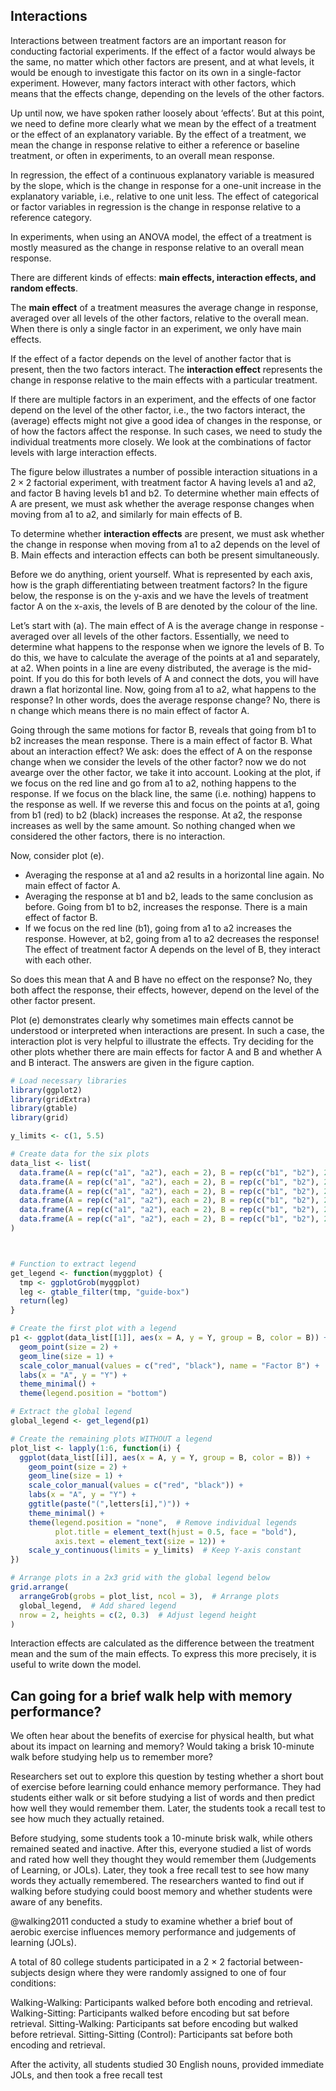## Interactions

Interactions between treatment factors are an important reason for conducting factorial experiments. If the effect of a factor would always be the same, no matter which other factors are present, and at what levels, it would be enough to investigate this factor on its own in a single-factor experiment. However, many factors interact with other factors, which means that the effects change, depending on the levels of the other factors.

Up until now, we have spoken rather loosely about ‘effects’. But at this point, we need to define more clearly what we mean by the effect of a treatment or the effect of an explanatory variable. By the effect of a treatment, we mean the change in response relative to either a reference or baseline treatment, or often in experiments, to an overall mean response.

In regression, the effect of a continuous explanatory variable is measured by the slope, which is the change in response for a one-unit increase in the explanatory variable, i.e., relative to one unit less. The effect of categorical or factor variables in regression is the change in response relative to a reference category.

In experiments, when using an ANOVA model, the effect of a treatment is mostly measured as the change in response relative to an overall mean response.

There are different kinds of effects: **main effects, interaction effects, and random effects**.

The **main effect** of a treatment measures the average change in response, averaged over all levels of the other factors, relative to the overall mean. When there is only a single factor in an experiment, we only have main effects.

If the effect of a factor depends on the level of another factor that is present, then the two factors interact. The **interaction effect** represents the change in response relative to the main effects with a particular treatment.

If there are multiple factors in an experiment, and the effects of one factor depend on the level of the other factor, i.e., the two factors interact, the (average) effects might not give a good idea of changes in the response, or of how the factors affect the response. In such cases, we need to study the individual treatments more closely. We look at the combinations of factor levels with large interaction effects.

The figure below illustrates a number of possible interaction situations in a $2 \times 2$ factorial experiment, with treatment factor A having levels a1 and a2, and factor B having levels b1 and b2. To determine whether main effects of A are present, we must ask whether the average response changes when moving from a1 to a2, and similarly for main effects of B.

To determine whether **interaction effects** are present, we must ask whether the change in response when moving from a1 to a2 depends on the level of B. Main effects and interaction effects can both be present simultaneously.

Before we do anything, orient yourself. What is represented by each axis, how is the graph differentiating between treatment factors? In the figure below, the response is on the y-axis and we have the levels of treatment factor A on the x-axis, the levels of B are denoted by the colour of the line.

Let's start with (a). The main effect of A is the average change in response - averaged over all levels of the other factors. Essentially, we need to determine what happens to the response when we ignore the levels of B. To do this, we have to calculate the average of the points at a1 and separately, at a2. When points in a line are eveny distributed, the average is the mid-point. If you do this for both levels of A and connect the dots, you will have drawn a flat horizontal line. Now, going from a1 to a2, what happens to the response? In other words, does the average response change? No, there is n change which means there is no main effect of factor A.

Going through the same motions for factor B, reveals that going from b1 to b2 increases the mean response. There is a main effect of factor B. What about an interaction effect? We ask: does the effect of A on the response change when we consider the levels of the other factor? now we do not avearge over the other factor, we take it into account. Looking at the plot, if we focus on the red line and go from a1 to a2, nothing happens to the response. If we focus on the black line, the same (i.e. nothing) happens to the response as well. If we reverse this and focus on the points at a1, going from b1 (red) to b2 (black) increases the response. At a2, the response increases as well by the same amount. So nothing changed when we considered the other factors, there is no interaction.

Now, consider plot (e).

-   Averaging the response at a1 and a2 results in a horizontal line again. No main effect of factor A.
-   Averaging the response at b1 and b2, leads to the same conclusion as before. Going from b1 to b2, increases the response. There is a main effect of factor B.
-   If we focus on the red line (b1), going from a1 to a2 increases the response. However, at b2, going from a1 to a2 decreases the response! The effect of treatment factor A depends on the level of B, they interact with each other.

So does this mean that A and B have no effect on the response? No, they both affect the response, their effects, however, depend on the level of the other factor present.

Plot (e) demonstrates clearly why sometimes main effects cannot be understood or interpreted when interactions are present. In such a case, the interaction plot is very helpful to illustrate the effects. Try deciding for the other plots whether there are main effects for factor A and B and whether A and B interact. The answers are given in the figure caption.

```r

# Load necessary libraries
library(ggplot2)
library(gridExtra)
library(gtable)
library(grid)

y_limits <- c(1, 5.5)

# Create data for the six plots
data_list <- list(
  data.frame(A = rep(c("a1", "a2"), each = 2), B = rep(c("b1", "b2"), 2), Y = c(2, 3, 2, 3)),  # (a) No interaction
  data.frame(A = rep(c("a1", "a2"), each = 2), B = rep(c("b1", "b2"), 2), Y = c(2, 3, 2, 2)),  # (b) Main effect of B only
  data.frame(A = rep(c("a1", "a2"), each = 2), B = rep(c("b1", "b2"), 2), Y = c(2, 3, 3, 4)),  # (c) Main effect of A only
  data.frame(A = rep(c("a1", "a2"), each = 2), B = rep(c("b1", "b2"), 2), Y = c(2, 3, 4, 5)),  # (d) Main effect of A and B
  data.frame(A = rep(c("a1", "a2"), each = 2), B = rep(c("b1", "b2"), 2), Y = c(2, 4, 4, 2)),  # (e) Interaction effect
  data.frame(A = rep(c("a1", "a2"), each = 2), B = rep(c("b1", "b2"), 2), Y = c(2, 2, 3, 4))   # (f) Interaction + Main effect of A
)



# Function to extract legend
get_legend <- function(myggplot) {
  tmp <- ggplotGrob(myggplot)
  leg <- gtable_filter(tmp, "guide-box") 
  return(leg)
}

# Create the first plot with a legend
p1 <- ggplot(data_list[[1]], aes(x = A, y = Y, group = B, color = B)) +
  geom_point(size = 2) +
  geom_line(size = 1) +
  scale_color_manual(values = c("red", "black"), name = "Factor B") +  # Add legend title
  labs(x = "A", y = "Y") +
  theme_minimal() +
  theme(legend.position = "bottom")

# Extract the global legend
global_legend <- get_legend(p1)

# Create the remaining plots WITHOUT a legend
plot_list <- lapply(1:6, function(i) {
  ggplot(data_list[[i]], aes(x = A, y = Y, group = B, color = B)) +
    geom_point(size = 2) +
    geom_line(size = 1) +
    scale_color_manual(values = c("red", "black")) +
    labs(x = "A", y = "Y") +
    ggtitle(paste("(",letters[i],")")) +
    theme_minimal() +
    theme(legend.position = "none",  # Remove individual legends
          plot.title = element_text(hjust = 0.5, face = "bold"),
          axis.text = element_text(size = 12)) +
    scale_y_continuous(limits = y_limits)  # Keep Y-axis constant
})

# Arrange plots in a 2x3 grid with the global legend below
grid.arrange(
  arrangeGrob(grobs = plot_list, ncol = 3),  # Arrange plots
  global_legend,  # Add shared legend
  nrow = 2, heights = c(2, 0.3)  # Adjust legend height
)

```

Interaction effects are calculated as the difference between the treatment mean and the sum of the main effects. To express this more precisely, it is useful to write down the model.

## Can going for a brief walk help with memory performance?

We often hear about the benefits of exercise for physical health, but what about its impact on learning and memory? Would taking a brisk 10-minute walk before studying help us to remember more?

Researchers set out to explore this question by testing whether a short bout of exercise before learning could enhance memory performance. They had students either walk or sit before studying a list of words and then predict how well they would remember them. Later, the students took a recall test to see how much they actually retained.

Before studying, some students took a 10-minute brisk walk, while others remained seated and inactive. After this, everyone studied a list of words and rated how well they thought they would remember them (Judgements of Learning, or JOLs). Later, they took a free recall test to see how many words they actually remembered. The researchers wanted to find out if walking before studying could boost memory and whether students were aware of any benefits.

::: {.callout-warning icon="false"}
@walking2011 conducted a study to examine whether a brief bout of aerobic exercise influences memory performance and judgements of learning (JOLs).

A total of 80 college students participated in a 2 × 2 factorial between-subjects design where they were randomly assigned to one of four conditions:

Walking-Walking: Participants walked before both encoding and retrieval. Walking-Sitting: Participants walked before encoding but sat before retrieval. Sitting-Walking: Participants sat before encoding but walked before retrieval. Sitting-Sitting (Control): Participants sat before both encoding and retrieval.

After the activity, all students studied 30 English nouns, provided immediate JOLs, and then took a free recall test
:::
